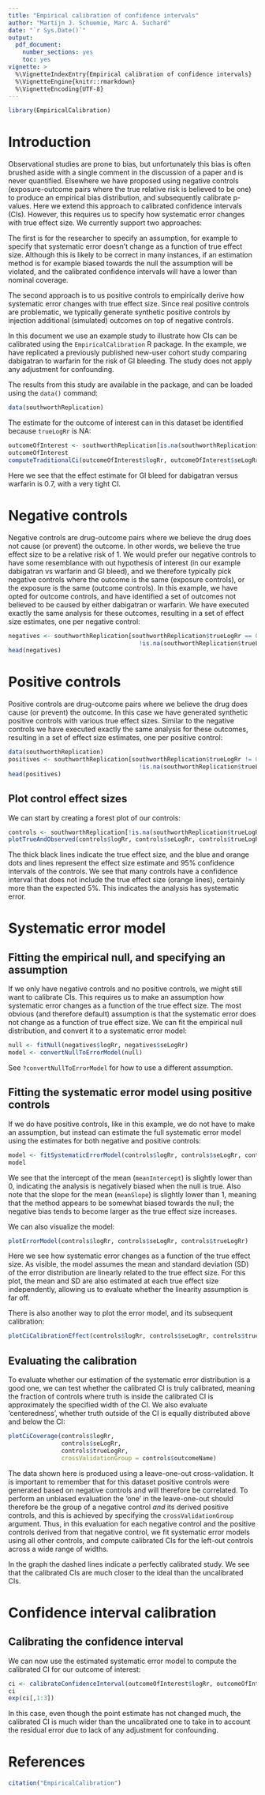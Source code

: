 ```yaml
---
title: "Empirical calibration of confidence intervals"
author: "Martijn J. Schuemie, Marc A. Suchard"
date: "`r Sys.Date()`"
output:
  pdf_document:
    number_sections: yes
    toc: yes
vignette: >
  %\VignetteIndexEntry{Empirical calibration of confidence intervals}
  %\VignetteEngine{knitr::rmarkdown}
  %\VignetteEncoding{UTF-8}
---
```


```r
library(EmpiricalCalibration)
```

# Introduction

Observational studies are prone to bias, but unfortunately this bias is often brushed aside with a single comment in the discussion of a paper and is never quantified. Elsewhere we have proposed using negative controls (exposure-outcome pairs where the true relative risk is believed to be one) to produce an empirical bias distribution, and subsequently calibrate p-values. Here we extend this approach to calibrated confidence intervals (CIs). However, this requires us to specify how systematic error changes with true effect size. We currently support two approaches:

The first is for the researcher to specify an assumption, for example to specify that systematic error doesn't change as a function of true effect size. Although this is likely to be correct in many instances, if an estimation method is for example biased towards the null the assumption will be violated, and the calibrated confidence intervals will have a lower than nominal coverage.

The second approach is to us positive controls to empirically derive how systematic error changes with true effect size. Since real positive controls are problematic, we typically generate synthetic positive controls by injection additional (simulated) outcomes on top of negative controls.

In this document we use an example study to illustrate how CIs can be calibrated using the `EmpiricalCalibration` R package. In the example, we have replicated a previously published new-user cohort study comparing dabigatran to warfarin for the risk of GI bleeding. The study does not apply any
adjustment for confounding. 

The results from this study are available in the package, and can be loaded using the `data()` command:

```r
data(southworthReplication)
```

The estimate for the outcome of interest can in this dataset be identified because `trueLogRr` is NA:

```r
outcomeOfInterest <- southworthReplication[is.na(southworthReplication$trueLogRr), ]
outcomeOfInterest
computeTraditionalCi(outcomeOfInterest$logRr, outcomeOfInterest$seLogRr)
```

Here we see that the effect estimate for GI bleed for dabigatran versus warfarin is 0.7, with a very tight CI.

# Negative controls

Negative controls are drug-outcome pairs where we believe the drug does not cause (or prevent) the outcome. In other words, we believe the true effect size to be a relative risk of 1. We would prefer our negative controls to have some resemblance with out hypothesis of interest (in our example dabigatran vs warfarin and GI bleed), and we therefore typically pick negative controls where the outcome is the same (exposure controls), or the exposure is the same (outcome controls). In this example, we have opted for outcome controls, and have identified a set of outcomes not believed to be caused by either dabigatran or warfarin. We have executed exactly the same analysis for these outcomes, resulting in a set of effect size estimates, one per negative control:

```r
negatives <- southworthReplication[southworthReplication$trueLogRr == 0 &
                                     !is.na(southworthReplication$trueLogRr), ]
head(negatives)
```

# Positive controls

Positive controls are drug-outcome pairs where we believe the drug does cause (or prevent) the outcome. In this case we have generated synthetic positive controls with various true effect sizes. Similar to the negative controls we have executed exactly the same analysis for these outcomes, resulting in a set of effect size estimates, one per positive control:

```r
data(southworthReplication)
positives <- southworthReplication[southworthReplication$trueLogRr != 0 &
                                     !is.na(southworthReplication$trueLogRr), ]
head(positives)
```

## Plot control effect sizes

We can start by creating a forest plot of our controls:

```r
controls <- southworthReplication[!is.na(southworthReplication$trueLogRr), ]
plotTrueAndObserved(controls$logRr, controls$seLogRr, controls$trueLogRr)
```

The thick black lines indicate the true effect size, and the blue and orange dots and lines represent the effect size estimate and 95% confidence intervals of the controls. We see that many controls have a confidence interval that does not include the true effect size (orange lines), certainly more than the expected 5%. This indicates the analysis has systematic error.

# Systematic error model

## Fitting the empirical null, and specifying an assumption

If we only have negative controls and no positive controls, we might still want to calibrate CIs. This requires us to make an assumption how systematic error changes as a function of the true effect size. The most obvious (and therefore default) assumption is that the systematic error does not change as a function of true effect size. We can fit the empirical null distribution, and convert it to a systematic error model:

```r
null <- fitNull(negatives$logRr, negatives$seLogRr)
model <- convertNullToErrorModel(null)
```

See `?convertNullToErrorModel` for how to use a different assumption.


## Fitting the systematic error model using positive controls

If we do have positive controls, like in this example, we do not have to make an assumption, but instead can estimate the full systematic error model using the estimates for both negative and positive controls:

```r
model <- fitSystematicErrorModel(controls$logRr, controls$seLogRr, controls$trueLogRr)
model
```

We see that the intercept of the mean (`meanIntercept`) is slightly lower than 0, indicating the analysis is negatively biased when the null is true. Also note that the slope for the mean (`meanSlope`) is slightly lower than 1, meaning that the method appears to be somewhat biased towards the null; the negative bias tends to become larger as the true effect size increases.

We can also visualize the model:

```r
plotErrorModel(controls$logRr, controls$seLogRr, controls$trueLogRr)
```

Here we see how systematic error changes as a function of the true effect size. As visible, the model assumes the mean and standard deviation (SD) of the error distribution are linearly related to the true effect size. For this plot, the mean and SD are also estimated at each true effect size independently, allowing us to evaluate whether the linearity assumption is far off. 

There is also another way to plot the error model, and its subsequent calibration:

```r
plotCiCalibrationEffect(controls$logRr, controls$seLogRr, controls$trueLogRr)
```

## Evaluating the calibration

To evaluate whether our estimation of the systematic error distribution is a good one, we can test whether the calibrated CI is truly calibrated, meaning the fraction of controls where truth is inside the calibrated CI is approximately the specified width of the CI. We also evaluate 'centeredness', whether truth outside of the CI is equally distributed above and below the CI:

```r
plotCiCoverage(controls$logRr,
               controls$seLogRr,
               controls$trueLogRr,
               crossValidationGroup = controls$outcomeName)
```

The data shown here is produced using a leave-one-out cross-validation. It is important to remember that for this dataset positive controls were generated based on negative controls and will therefore be correlated. To perform an unbiased evaluation the 'one' in the leave-one-out should therefore be the group of a negative control *and* its derived positive controls, and this is achieved by specifying the `crossValidationGroup` argument. Thus, in this evaluation for each negative control and the positive controls derived from that negative control, we fit systematic error models using all other controls, and compute calibrated CIs for the left-out controls across a wide range of widths. 

In the graph the dashed lines indicate a perfectly calibrated study. We see that the calibrated CIs are much closer to the ideal than the uncalibrated CIs.

# Confidence interval calibration

## Calibrating the confidence interval

We can now use the estimated systematic error model to compute the calibrated CI for our outcome of interest:
```r
ci <- calibrateConfidenceInterval(outcomeOfInterest$logRr, outcomeOfInterest$seLogRr, model)
ci
exp(ci[,1:3])
```

In this case, even though the point estimate has not changed much, the calibrated CI is much wider than the uncalibrated one to take in to account the residual error due to lack of any adjustment for confounding.

# References

```r
citation("EmpiricalCalibration")
```
